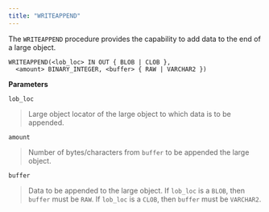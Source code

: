 ```yaml
---
title: "WRITEAPPEND"
---
```


The `WRITEAPPEND` procedure provides the capability to add data to the end of a large object.

```text
WRITEAPPEND(<lob_loc> IN OUT { BLOB | CLOB },
  <amount> BINARY_INTEGER, <buffer> { RAW | VARCHAR2 })
```

**Parameters**

`lob_loc`

> Large object locator of the large object to which data is to be appended.

`amount`

> Number of bytes/characters from `buffer` to be appended the large object.

`buffer`

> Data to be appended to the large object. If `lob_loc` is a `BLOB`, then `buffer` must be `RAW`. If `lob_loc` is a `CLOB`, then `buffer` must be `VARCHAR2`.
